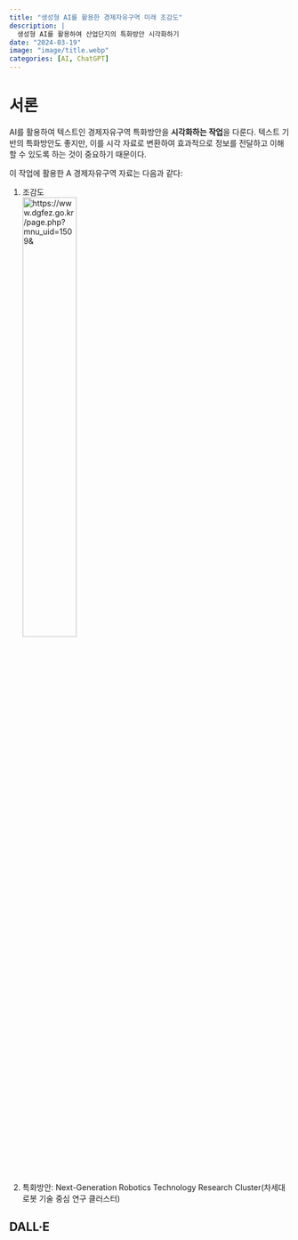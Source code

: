 ```yaml
---
title: "생성형 AI를 활용한 경제자유구역 미래 조감도"
description: |
  생성형 AI를 활용하여 산업단지의 특화방안 시각화하기
date: "2024-03-19"
image: "image/title.webp"
categories: [AI, ChatGPT]
---
```


# 서론
AI를 활용하여 텍스트인 경제자유구역 특화방안을 **시각화하는 작업**을 다룬다. 텍스트 기반의 특화방안도 좋지만, 이를 시각 자료로 변환하여 효과적으로 정보를 전달하고 이해할 수 있도록 하는 것이 중요하기 때문이다.

이 작업에 활용한 A 경제자유구역 자료는 다음과 같다:

1. 조감도  
![https://www.dgfez.go.kr/page.php?mnu_uid=1509&](image/조감도_대구테크노폴리스.jpg){width="45%"}

2. 특화방안: Next-Generation Robotics Technology Research Cluster(차세대 로봇 기술 중심 연구 클러스터)

## DALL·E



